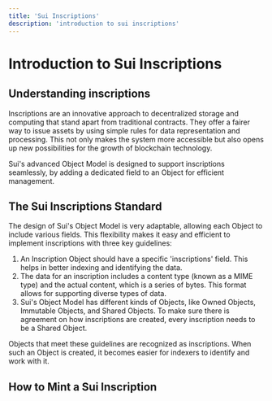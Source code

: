 ```yaml
---
title: 'Sui Inscriptions'
description: 'introduction to sui inscriptions'
---
```


# Introduction to Sui Inscriptions

## Understanding inscriptions
Inscriptions are an innovative approach to decentralized storage and computing that stand apart from traditional contracts. They offer a fairer way to issue assets by using simple rules for data representation and processing. This not only makes the system more accessible but also opens up new possibilities for the growth of blockchain technology.

Sui's advanced Object Model is designed to support inscriptions seamlessly, by adding a dedicated field to an Object for efficient management.

## The Sui Inscriptions Standard
The design of Sui's Object Model is very adaptable, allowing each Object to include various fields. This flexibility makes it easy and efficient to implement inscriptions with three key guidelines:
1. An Inscription Object should have a specific 'inscriptions' field. This helps in better indexing and identifying the data.
2. The data for an inscription includes a content type (known as a MIME type) and the actual content, which is a series of bytes. This format allows for supporting diverse types of data.
3. Sui's Object Model has different kinds of Objects, like Owned Objects, Immutable Objects, and Shared Objects. To make sure there is agreement on how inscriptions are created, every inscription needs to be a Shared Object.

Objects that meet these guidelines are recognized as inscriptions. When such an Object is created, it becomes easier for indexers to identify and work with it.

## How to Mint a Sui Inscription
